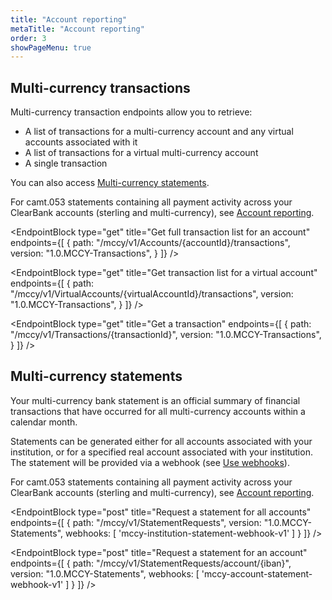 ```yaml
---
title: "Account reporting"
metaTitle: "Account reporting"
order: 3
showPageMenu: true
---
```



## Multi-currency transactions

Multi-currency transaction endpoints allow you to retrieve:
- A list of transactions for a multi-currency account and any virtual accounts associated with it
- A list of transactions for a virtual multi-currency account
- A single transaction

You can also access [Multi-currency statements](#multi-currency-statements).

<Callout colour="blue">
For camt.053 statements containing all payment activity across your ClearBank accounts (sterling and multi-currency), see <a href="../gbp-accounts/account-reporting">Account reporting</a>.
</Callout>

<EndpointBlock
  type="get"
  title="Get full transaction list for an account"
  endpoints={[
    {
      path: "/mccy/v1/Accounts/{accountId}/transactions",
      version: "1.0.MCCY-Transactions",
    }
  ]}
/>

<EndpointBlock
  type="get"
  title="Get transaction list for a virtual account"
  endpoints={[
    {
      path: "/mccy/v1/VirtualAccounts/{virtualAccountId}/transactions",
      version: "1.0.MCCY-Transactions",
    }
  ]}
/>

<EndpointBlock
  type="get"
  title="Get a transaction"
  endpoints={[
    {
      path: "/mccy/v1/Transactions/{transactionId}",
      version: "1.0.MCCY-Transactions",
    }
  ]}
/>

## Multi-currency statements

Your multi-currency bank statement is an official summary of financial transactions that have occurred for all multi-currency accounts within a calendar month.

Statements can be generated either for all accounts associated with your institution, or for a specified real account associated with your institution. The statement will be provided via a webhook (see [Use webhooks](../api/getting-started/#use-webhooks)).

<Callout colour="blue">
For camt.053 statements containing all payment activity across your ClearBank accounts (sterling and multi-currency), see <a href="../gbp-accounts/account-reporting">Account reporting</a>.
</Callout>

<EndpointBlock
  type="post"
  title="Request a statement for all accounts"
  endpoints={[
    {
      path: "/mccy/v1/StatementRequests",
      version: "1.0.MCCY-Statements",
      webhooks: [
        'mccy-institution-statement-webhook-v1'
      ]
    }
  ]}
/>

<WebhookPlaceholder render='mccy-institution-statement-webhook-v1' />

<EndpointBlock
  type="post"
  title="Request a statement for an account"
  endpoints={[
    {
      path: "/mccy/v1/StatementRequests/account/{iban}",
      version: "1.0.MCCY-Statements",
      webhooks: [
        'mccy-account-statement-webhook-v1'
      ]
    }
  ]}
/>

<WebhookPlaceholder render='mccy-account-statement-webhook-v1' />

